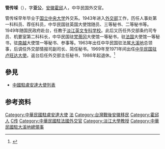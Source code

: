 '''管传埰'''（{{bd|1916年|9月22日|||catIdx=Guan管}}），字'''亚公'''，[[安徽|安徽]][[霍邱|霍邱]]人，中华民国外交官。

管传埰早年毕业于[[国立中央大学|国立中央大学]]外交系。1943年进入[[中华民国外交部|外交部]]工作，历任人事处第一科科员、荐任科员，中华民国驻英国大使馆随员、三等秘书、二等秘书等。1949年随国民政府赴台，任教于[[淡江英文专科学校|淡江英文专科学校]]。此后又历任外交部条约司专员、机要室第二科科长，中华民国驻[[梵蒂冈|梵蒂冈]]大使馆一等秘书，驻[[法国|法国]]大使馆一等秘书，驻[[南越|南越]]大使馆一等秘书、参事等。1963年出任中华民国驻法属[[大溪地|大溪地]]总领事，后调任外交部情报司副司长、简任秘书。1969年至1971年间出任[[中国驻卢旺达大使列表|中华民国驻卢旺达大使]]。返台后任外交部主任秘书，1986年起退休。<ref name="kmt">{{cite book|title=《中国国民党百年人物全书》|publisher=团结出版社|year=2005}}</ref>

==參見==
*[[中國駐盧安達大使列表|中國駐盧安達大使列表]]
== 参考资料 ==
{{reflist}}

{{start box}}
{{s-dip}}
{{s-before|[[沈祖潯|沈祖潯]]}}
{{s-title|中華民國駐[[盧安達|盧安達]]大使|1969年2月21日—1972年5月13日}}
{{s-after|不適用（兩國已斷交）}}
{{end box}}

{{DEFAULTSORT:Guan管}}
[[Category:中華民國駐盧安達大使|Category:中華民國駐盧安達大使]]
[[Category:國立中央大學大陸時期校友|法]]
[[Category:台灣戰後安徽移民|Category:台灣戰後安徽移民]]
[[Category:霍邱人|Category:霍邱人]]
[[Category:管姓|C传]]
[[Category:中華民國駐法國外交官|Category:中華民國駐法國外交官]]
[[Category:淡江大學教授|Category:淡江大學教授]]
[[Category:中華民國駐大溪地總領事|Category:中華民國駐大溪地總領事]]